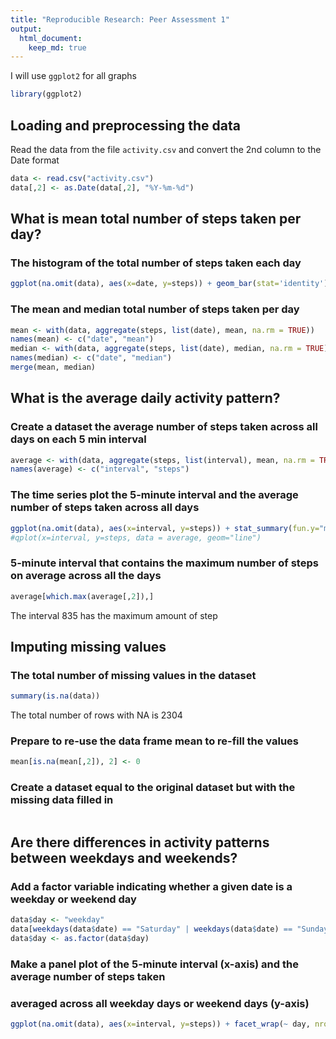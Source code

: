 ```yaml
---
title: "Reproducible Research: Peer Assessment 1"
output: 
  html_document:
    keep_md: true
---
```


I will use `ggplot2` for all graphs
```r
library(ggplot2)
```

## Loading and preprocessing the data

Read the data from the file `activity.csv` and convert the 2nd column to the Date format
```r
data <- read.csv("activity.csv")
data[,2] <- as.Date(data[,2], "%Y-%m-%d")
```

## What is mean total number of steps taken per day?

### The histogram of the total number of steps taken each day
```r
ggplot(na.omit(data), aes(x=date, y=steps)) + geom_bar(stat='identity')
```

### The **mean** and **median** total number of steps taken per day
```r
mean <- with(data, aggregate(steps, list(date), mean, na.rm = TRUE))
names(mean) <- c("date", "mean")
median <- with(data, aggregate(steps, list(date), median, na.rm = TRUE))
names(median) <- c("date", "median")
merge(mean, median)
```

## What is the average daily activity pattern?

### Create a dataset  the average number of steps taken across all days on each 5 min interval
```r
average <- with(data, aggregate(steps, list(interval), mean, na.rm = TRUE))
names(average) <- c("interval", "steps")
```

### The time series plot the 5-minute interval and the average number of steps taken across all days
```r
ggplot(na.omit(data), aes(x=interval, y=steps)) + stat_summary(fun.y="mean", geom="line")
#qplot(x=interval, y=steps, data = average, geom="line")
```

### 5-minute interval that contains the maximum number of steps on average across all the days
```r
average[which.max(average[,2]),]
```
The interval 835 has the maximum amount of step

## Imputing missing values

### The total number of missing values in the dataset
```r
summary(is.na(data))
```
The total number of rows with NA is 2304

### Prepare to re-use the data frame mean to re-fill the values
```r
mean[is.na(mean[,2]), 2] <- 0
```

### Create a dataset equal to the original dataset but with the missing data filled in
```r

```

## Are there differences in activity patterns between weekdays and weekends?

### Add a factor variable indicating whether a given date is a weekday or weekend day
```r
data$day <- "weekday"
data[weekdays(data$date) == "Saturday" | weekdays(data$date) == "Sunday", "day"] <- "weekend"
data$day <- as.factor(data$day)
```

### Make a panel plot of the 5-minute interval (x-axis) and the average number of steps taken
### averaged across all weekday days or weekend days (y-axis)
```r
ggplot(na.omit(data), aes(x=interval, y=steps)) + facet_wrap(~ day, nrow = 2) + stat_summary(fun.y="mean", geom="line")
```
